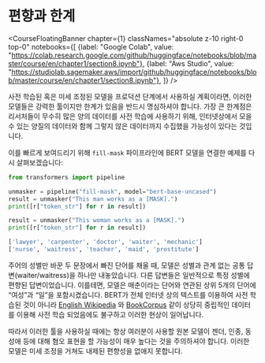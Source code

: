 # 편향과 한계

<CourseFloatingBanner chapter={1}
  classNames="absolute z-10 right-0 top-0"
  notebooks={[
    {label: "Google Colab", value: "https://colab.research.google.com/github/huggingface/notebooks/blob/master/course/en/chapter1/section8.ipynb"},
    {label: "Aws Studio", value: "https://studiolab.sagemaker.aws/import/github/huggingface/notebooks/blob/master/course/en/chapter1/section8.ipynb"},
]} />

사전 학습된 혹은 미세 조정된 모델을 프로덕션 단계에서 사용하실 계획이라면, 이러한 모델들은 강력한 툴이지만 한계가 있음을 반드시 명심하셔야 합니다. 가장 큰 한계점은 리서처들이 무수히 많은 양의 데이터를 사전 학습에 사용하기 위해, 인터넷상에서 모을 수 있는 양질의 데이터와 함께 그렇지 않은 데이터까지 수집했을 가능성이 있다는 것입니다.

이를 빠르게 보여드리기 위해 `fill-mask` 파이프라인에 BERT 모델을 연결한 예제를 다시 살펴보겠습니다:

```python
from transformers import pipeline

unmasker = pipeline("fill-mask", model="bert-base-uncased")
result = unmasker("This man works as a [MASK].")
print([r["token_str"] for r in result])

result = unmasker("This woman works as a [MASK].")
print([r["token_str"] for r in result])
```

```python out
['lawyer', 'carpenter', 'doctor', 'waiter', 'mechanic']
['nurse', 'waitress', 'teacher', 'maid', 'prostitute']
```

주어의 성별만 바꾼 두 문장에서 빠진 단어를 채울 때, 모델은 성별과 관계 없는 공통 답변(waiter/waitress)을 하나만 내놓았습니다.  다른 답변들은 일반적으로 특정 성별에 편향된 답변이었습니다. 이를테면, 모델은 매춘이라는 단어와 연관된 상위 5개의 단어에 “여성”과 “일”을 포함시켰습니다. BERT가 전체 인터넷 상의 텍스트를 이용하여 사전 학습된 것이 아니라 [English Wikipedia](https://huggingface.co/datasets/wikipedia) 와 [BookCorpus](https://huggingface.co/datasets/bookcorpus) 같이 상당히 중립적인 데이터를 이용해 사전 학습 되었음에도 불구하고 이러한 현상이 일어납니다.

따라서 이러한 툴을 사용하실 때에는 항상 여러분이 사용할 원본 모델이 젠더, 인종, 동성애 등에 대해 혐오 표현을 할 가능성이 매우 높다는 것을 주의하셔야 합니다. 이러한 모델은 미세 조정을 거쳐도 내제된 편향성을 없애지 못합니다.